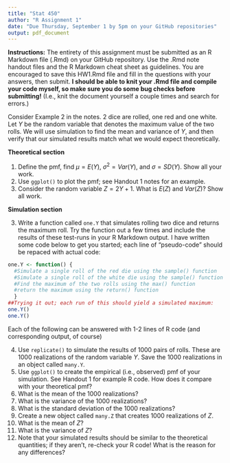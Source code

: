 ```yaml
---
title: "Stat 450"
author: "R Assignment 1"
date: "Due Thursday, September 1 by 5pm on your GitHub repositories"
output: pdf_document
---
```


**Instructions:** The entirety of this assignment must be submitted as an R Markdown file (.Rmd) on your GitHub repository.  Use the .Rmd note handout files and the R Markdown cheat sheet as guidelines.  You are encouraged to save this HW1.Rmd file and fill in the questions with your answers, then submit.  **I should be able to knit your .Rmd file and compile your code myself, so make sure you do some bug checks before submitting!** (I.e., knit the document yourself a couple times and search for errors.)

Consider Example 2 in the notes.  2 dice are rolled, one red and one white.  Let $Y$ be the random variable that denotes the maximum value of the two rolls.  We will use simulation to find the mean and variance of $Y$, and then verify that our simulated results match what we would expect theoretically.

**Theoretical section**

1.  Define the pmf, find $\mu = E(Y)$, $\sigma^2 = Var(Y)$, and $\sigma = SD(Y)$.  Show all your work.
2.  Use `ggplot()` to plot the pmf; see Handout 1 notes for an example.
3.  Consider the random variable $Z=2Y+1$.  What is $E(Z)$ and $Var(Z)$?  Show all work.

**Simulation section**  


3.  Write a function called `one.Y` that simulates rolling two dice and returns the maximum roll.  Try the function out a few times and include the results of these test-runs in your R Markdown output. I have written some code below to get you started; each line of "pseudo-code" should be repaced with actual code:

<!--NOTE: You should probably change the below code to eval=TRUE when you submit, else your function will not be compiled and your pdf/word/HTML file will not reproduce any output!  -->

```r
one.Y <- function() {
  #Simulate a single roll of the red die using the sample() function
  #Simulate a single roll of the white die using the sample() function
  #Find the maximum of the two rolls using the max() function
  #return the maximum using the return() function
  }
##Trying it out; each run of this should yield a simulated maximum:
one.Y()
one.Y()
```

Each of the following can be answered with 1-2 lines of R code (and corresponding output, of course)

4.  Use `replicate()` to simulate the results of 1000 pairs of rolls.  These are 1000 realizations of the random variable $Y$. Save the 1000 realizations in an object called `many.Y`.
5.  Use `ggplot()` to create the empirical (i.e., observed) pmf of your simulation.  See Handout 1 for example R code.  How does it compare with your theoretical pmf?
6.  What is the mean of the 1000 realizations?
7.  What is the variance of the 1000 realizations?
8.  What is the standard deviation of the 1000 realizations?
9.  Create a new object called `many.Z` that creates 1000 realizations of $Z$.
10.  What is the mean of $Z$?
11.  What is the variance of $Z$?
12.  Note that your simulated results should be similar to the theoretical quantities; if they aren't, re-check your R code!  What is the reason for any differences?





